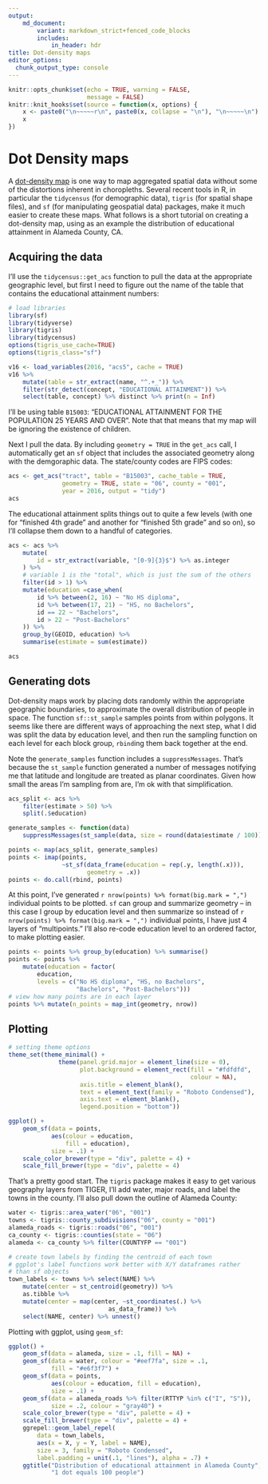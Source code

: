 ```yaml
---
output: 
    md_document:
        variant: markdown_strict+fenced_code_blocks
        includes:
            in_header: hdr
title: Dot-density maps
editor_options: 
  chunk_output_type: console
---
```

```r
knitr::opts_chunk$set(echo = TRUE, warning = FALSE,
                      message = FALSE)
knitr::knit_hooks$set(source = function(x, options) {
    x <- paste0("\n~~~~~r\n", paste0(x, collapse = "\n"), "\n~~~~~\n")
    x
})
```
# Dot Density maps

A [dot-density map](https://en.wikipedia.org/wiki/Dot_distribution_map) is one way to map aggregated spatial data without some of the distortions inherent in choropleths. Several recent tools in R, in particular the `tidycensus` (for demographic data), `tigris` (for spatial shape files), and `sf` (for manipulating geospatial data) packages, make it much easier to create these maps. What follows is a short tutorial on creating a dot-density map, using as an example the distribution of educational attainment in Alameda County, CA. 

## Acquiring the data

I'll use the `tidycensus::get_acs` function to pull the data at the appropriate geographic level, but first I need to figure out the name of the table that contains the educational attainment numbers:

```r
# load libraries
library(sf)
library(tidyverse)
library(tigris)
library(tidycensus)
options(tigris_use_cache=TRUE)
options(tigris_class="sf")
```

```r
v16 <- load_variables(2016, "acs5", cache = TRUE)
v16 %>%
    mutate(table = str_extract(name, "^.+_")) %>%
    filter(str_detect(concept, "EDUCATIONAL ATTAINMENT")) %>%
    select(table, concept) %>% distinct %>% print(n = Inf)
```

I'll be using table `B15003`: "EDUCATIONAL ATTAINMENT FOR THE POPULATION 25 YEARS AND OVER". Note that that means that my map will be ignoring the existence of children.

Next I pull the data. By including `geometry = TRUE` in the `get_acs` call, I automatically get an `sf` object that includes the associated geometry along with the demgoraphic data. The state/county codes are FIPS codes:

```r
acs <- get_acs("tract", table = "B15003", cache_table = TRUE,
               geometry = TRUE, state = "06", county = "001",
               year = 2016, output = "tidy")
acs
```

The educational attainment splits things out to quite a few levels (with one for "finished 4th grade" and another for "finished 5th grade" and so on), so I'll collapse them down to a handful of categories.

```r
acs <- acs %>%
    mutate(
        id = str_extract(variable, "[0-9]{3}$") %>% as.integer
    ) %>%
    # variable 1 is the "total", which is just the sum of the others
    filter(id > 1) %>%
    mutate(education =case_when(
        id %>% between(2, 16) ~ "No HS diploma",
        id %>% between(17, 21) ~ "HS, no Bachelors",
        id == 22 ~ "Bachelors",
        id > 22 ~ "Post-Bachelors"
    )) %>% 
    group_by(GEOID, education) %>% 
    summarise(estimate = sum(estimate))

acs
```

## Generating dots

Dot-density maps work by placing dots randomly within the appropriate geographic boundaries, to approximate the overall distribution of people in space. The function `sf::st_sample` samples points from within polygons. It seems like there are different ways of approaching the next step, what I did was split the data by education level, and then run the sampling function on each level for each block group, `rbind`ing them back together at the end. 

Note the `generate_samples` function includes a `suppressMessages`. That's because the `st_sample` function generated a number of messages notifying me that latitude and longitude are treated as planar coordinates. Given how small the areas I'm sampling from are, I'm ok with that simplification.

```r
acs_split <- acs %>%
    filter(estimate > 50) %>%
    split(.$education)

generate_samples <- function(data) 
    suppressMessages(st_sample(data, size = round(data$estimate / 100)))

points <- map(acs_split, generate_samples)
points <- imap(points, 
               ~st_sf(data_frame(education = rep(.y, length(.x))),
                      geometry = .x))
points <- do.call(rbind, points)
```

At this point, I've generated `r nrow(points) %>% format(big.mark = ",")` individual points to be plotted. `sf` can group and summarize geometry -- in this case I group by education level and then summarize so instead of `r nrow(points) %>% format(big.mark = ",")` individual points, I have just 4 layers of "multipoints." I'll also re-code education level to an ordered factor, to make plotting easier.

```r
points <- points %>% group_by(education) %>% summarise()
points <- points %>%
    mutate(education = factor(
        education,
        levels = c("No HS diploma", "HS, no Bachelors",
                   "Bachelors", "Post-Bachelors")))
# view how many points are in each layer
points %>% mutate(n_points = map_int(geometry, nrow))
```

## Plotting
```r
# setting theme options
theme_set(theme_minimal() +
              theme(panel.grid.major = element_line(size = 0),
                    plot.background = element_rect(fill = "#fdfdfd",
                                                   colour = NA),
                    axis.title = element_blank(),
                    text = element_text(family = "Roboto Condensed"),
                    axis.text = element_blank(),
                    legend.position = "bottom"))
```
```r
ggplot() + 
    geom_sf(data = points, 
            aes(colour = education,
                fill = education),
            size = .1) + 
    scale_color_brewer(type = "div", palette = 4) + 
    scale_fill_brewer(type = "div", palette = 4)
```

That's a pretty good start. The `tigris` package makes it easy to get various geography layers from TIGER, I'll add water, major roads, and label the towns in the county. I'll also pull down the outline of Alameda County:
```r
water <- tigris::area_water("06", "001")
towns <- tigris::county_subdivisions("06", county = "001")
alameda_roads <- tigris::roads("06", "001")
ca_county <- tigris::counties(state = "06")
alameda <- ca_county %>% filter(COUNTYFP == "001")

# create town labels by finding the centroid of each town
# ggplot's label functions work better with X/Y dataframes rather 
# than sf objects
town_labels <- towns %>% select(NAME) %>%
    mutate(center = st_centroid(geometry)) %>%
    as.tibble %>%
    mutate(center = map(center, ~st_coordinates(.) %>%
                            as_data_frame)) %>%
    select(NAME, center) %>% unnest()
```

Plotting with ggplot, using `geom_sf`:
```r
ggplot() +
    geom_sf(data = alameda, size = .1, fill = NA) +
    geom_sf(data = water, colour = "#eef7fa", size = .1,
            fill = "#e6f3f7") +
    geom_sf(data = points,
            aes(colour = education, fill = education),
            size = .1) +
    geom_sf(data = alameda_roads %>% filter(RTTYP %in% c("I", "S")),
            size = .2, colour = "gray40") +
    scale_color_brewer(type = "div", palette = 4) +
    scale_fill_brewer(type = "div", palette = 4) +
    ggrepel::geom_label_repel(
        data = town_labels,
        aes(x = X, y = Y, label = NAME),
        size = 3, family = "Roboto Condensed",
        label.padding = unit(.1, "lines"), alpha = .7) +
    ggtitle("Distribution of educational attainment in Alameda County",
            "1 dot equals 100 people")
```

